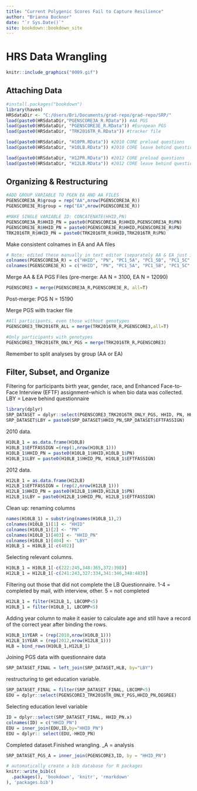 ```yaml
--- 
title: "Current Polygenic Scores Fail to Capture Resilience"
author: "Brianna Bucknor"
date: "`r Sys.Date()`"
site: bookdown::bookdown_site
---
```

 
# HRS Data Wrangling

```r
knitr::include_graphics("0009.gif")
```

## Attaching Data
```r
#install.packages("bookdown")
library(haven)
HRSdataDir <- "C:/Users/Bri/Documents/grad-repo/grad-repo/SRP/"
load(paste0(HRSdataDir,"PGENSCORE3A_R.RData")) #AA PGS
load(paste0(HRSdataDir, "PGENSCORE3E_R.RData")) #European PGS
load(paste0(HRSdataDir, "TRK2016TR_R.RData")) #tracker file

load(paste0(HRSdataDir, "H10PR.RData")) #2010 CORE preload questions
load(paste0(HRSdataDir, "H10LB.RData")) #2010 CORE leave behind questionaire

load(paste0(HRSdataDir, "H12PR.RData")) #2012 CORE preload questions
load(paste0(HRSdataDir, "H12LB.RData")) #2012 CORE leave behind questionaire
```

## Organizing & Restructuring
```r
#ADD GROUP VARIABLE TO PGEN EA AND AA FILES
PGENSCORE3A_R$group = rep("AA",nrow(PGENSCORE3A_R))
PGENSCORE3E_R$group = rep("EA",nrow(PGENSCORE3E_R))

#MAKE SINGLE VARIABLE ID: CONCATENATE(HHID,PN)
PGENSCORE3A_R$HHID_PN = paste0(PGENSCORE3A_R$HHID,PGENSCORE3A_R$PN)
PGENSCORE3E_R$HHID_PN = paste0(PGENSCORE3E_R$HHID,PGENSCORE3E_R$PN)
TRK2016TR_R$HHID_PN = paste0(TRK2016TR_R$HHID,TRK2016TR_R$PN)
```

Make consistent colnames in EA and AA files
```r
# Note: edited these manually in text editor (separately AA & EA just in case variables in different order)
colnames(PGENSCORE3A_R) = c("HHID", "PN", "PC1_5A", "PC1_5B", "PC1_5C", "PC1_5D", "PC1_5E", "PC6_10A", "PC6_10B", "PC6_10C", "PC6_10D", "PC6_10E", "PGS3_GENCOG_CHRG15", "PGS3_BMI_GIANT15", "PGS3_HEIGHT_GIANT14", "PGS3_SCZ_PGC14", "PGS3_EDU2_SSGAC16", "PGS3_EVRSMK_TAG10", "PGS3_AD_IGAP13", "PGS3_AD2_IGAP13", "PGS3_WC_GIANT15", "PGS3_WHR_GIANT15", "PGS3_NEURO_SSGAC16", "PGS3_WELLB_SSGAC16", "PGS3_DPSYMP_SSGAC16", "PGS3_CAD_CARDIOGR11", "PGS3_MI_CARDIOGR15", "PGS3_CRTSL_CORNET14", "PGS3_T2D_DIAGRAM12", "PGS3_BIP_PGC11", "PGS3_ADHD_PGC17", "PGS3_ADHD_PGC10", "PGS3_XDISORDERPGC13", "PGS3_MENARCHE_RPG14", "PGS3_MENOPAUS_RPG15", "PGS3_MDD_PGC13", "PGS3_CPD_TAG10", "PGS3_EXTRAV_GPC17", "PGS3_AUTISM_PGC17", "PGS3_LNGVTY_CHARG15", "PGS3_AB_BROAD17", "PGS3_EDU3_SSGAC18", "PGS3_OCD_IOCDF17", "PGS3_AFBC_SOCGEN16", "PGS3_AFBF_SOCGEN16", "PGS3_AFBM_SOCGEN16", "PGS3_NEBC_SOCGEN16", "PGS3_NEBF_SOCGEN16", "PGS3_NEBM_SOCGEN16", "PGS3_MDD2_PGC18", "PGS3_PTSDAA_PGC18", "PGS3_PTSDEA_PGC18", "PGS3_PTSDC_PGC18", "PGS3_HDL_GLGC13", "PGS3_LDL_GLGC13", "PGS3_TC_GLGC13", "PGS3_ANXFS_ANGST16", "PGS3_ANXCC_ANGST16", "VERSION", "group", "HHID_PN")
colnames(PGENSCORE3E_R) = c("HHID", "PN", "PC1_5A", "PC1_5B", "PC1_5C", "PC1_5D", "PC1_5E", "PC6_10A", "PC6_10B", "PC6_10C", "PC6_10D", "PC6_10E", "PGS3_GENCOG_CHRG15", "PGS3_BMI_GIANT15", "PGS3_HEIGHT_GIANT14", "PGS3_SCZ_PGC14", "PGS3_EDU2_SSGAC16", "PGS3_EVRSMK_TAG10", "PGS3_AD_IGAP13", "PGS3_AD2_IGAP13", "PGS3_WC_GIANT15", "PGS3_WHR_GIANT15", "PGS3_NEURO_SSGAC16", "PGS3_WELLB_SSGAC16", "PGS3_DPSYMP_SSGAC16", "PGS3_CAD_CARDIOGR11", "PGS3_MI_CARDIOGR15", "PGS3_CRTSL_CORNET14", "PGS3_T2D_DIAGRAM12", "PGS3_BIP_PGC11", "PGS3_ADHD_PGC17", "PGS3_ADHD_PGC10", "PGS3_XDISORDERPGC13", "PGS3_MENARCHE_RPG14", "PGS3_MENOPAUS_RPG15", "PGS3_MDD_PGC13", "PGS3_CPD_TAG10", "PGS3_EXTRAV_GPC17", "PGS3_AUTISM_PGC17", "PGS3_LNGVTY_CHARG15", "PGS3_AB_BROAD17", "PGS3_EDU3_SSGAC18", "PGS3_OCD_IOCDF17", "PGS3_AFBC_SOCGEN16", "PGS3_AFBF_SOCGEN16", "PGS3_AFBM_SOCGEN16", "PGS3_NEBC_SOCGEN16", "PGS3_NEBF_SOCGEN16", "PGS3_NEBM_SOCGEN16", "PGS3_MDD2_PGC18", "PGS3_PTSDAA_PGC18", "PGS3_PTSDEA_PGC18", "PGS3_PTSDC_PGC18", "PGS3_HDL_GLGC13", "PGS3_LDL_GLGC13", "PGS3_TC_GLGC13", "PGS3_ANXFS_ANGST16", "PGS3_ANXCC_ANGST16", "VERSION", "group", "HHID_PN")
```


Merge AA & EA PGS Files (pre-merge: AA N = 3100, EA N = 12090)
```r
PGENSCORE3 = merge(PGENSCORE3A_R,PGENSCORE3E_R, all=T)
```
Post-merge: PGS N = 15190

Merge PGS with tracker file
```r
#All participants, even those without genotypes
PGENSCORE3_TRK2016TR_ALL = merge(TRK2016TR_R,PGENSCORE3,all=T)
```

```r
#Only participants with genotypes
PGENSCORE3_TRK2016TR_ONLY_PGS = merge(TRK2016TR_R,PGENSCORE3)
```
Remember to split analyses by group (AA or EA)

## Filter, Subset, and Organize

Filtering for participants birth year, gender, race, and Enhanced Face-to-Face Interview (EFTF) assignment--which is when bio data was collected. LBY = Leave behind questionnaire  
```r
library(dplyr)
SRP_DATASET = dplyr::select(PGENSCORE3_TRK2016TR_ONLY_PGS, HHID, PN, HHID_PN, BIRTHYR, GENDER, RACE, EFTFASSIGN)
SRP_DATASET$LBY = paste0(SRP_DATASET$HHID_PN,SRP_DATASET$EFTFASSIGN)
```

2010 data. 
```r
H10LB_1 = as.data.frame(H10LB)
H10LB_1$EFTFASSIGN =(rep(1,nrow(H10LB_1)))
H10LB_1$HHID_PN = paste0(H10LB_1$HHID,H10LB_1$PN)
H10LB_1$LBY = paste0(H10LB_1$HHID_PN, H10LB_1$EFTFASSIGN)
```

2012 data.
```r
H12LB_1 = as.data.frame(H12LB)
H12LB_1$EFTFASSIGN = (rep(2,nrow(H12LB_1)))
H12LB_1$HHID_PN = paste0(H12LB_1$HHID,H12LB_1$PN)
H12LB_1$LBY = paste0(H12LB_1$HHID_PN, H12LB_1$EFTFASSIGN)
```

Clean up: renaming columns
```r
names(H10LB_1) = substring(names(H10LB_1),2)
colnames(H10LB_1)[1] <- "HHID" 
colnames(H10LB_1)[2] <- "PN"
colnames(H10LB_1)[403] <- "HHID_PN" 
colnames(H10LB_1)[404] <- "LBY"
H10LB_1 = H10LB_1[-c(402)]
```

Selecting relevant columns. 
```r
H10LB_1 = H10LB_1[-c(222:245,348:365,372:398)]
H12LB_1 = H12LB_1[-c(241:243,327:334,341:346,348:483)]
```

Filtering out those that did not complete the LB Questionnaire. 1-4 = completed by mail, with interview, other. 5 = not completed 
```r
H12LB_1 = filter(H12LB_1, LBCOMP<5)
H10LB_1 = filter(H10LB_1, LBCOMP<5)
```

Adding year column to make it easier to calculate age and still have a record of the correct year after binding the rows. 
```r
H10LB_1$YEAR = (rep(2010,nrow(H10LB_1)))
H12LB_1$YEAR = (rep(2012,nrow(H12LB_1)))
HLB = bind_rows(H10LB_1,H12LB_1)
```

Joining PGS data with questionnaire data
```r
SRP_DATASET_FINAL = left_join(SRP_DATASET,HLB, by="LBY")
```

restructuring to get education variable. 
```r
SRP_DATASET_FINAL = filter(SRP_DATASET_FINAL, LBCOMP<5)
EDU = dplyr::select(PGENSCORE3_TRK2016TR_ONLY_PGS,HHID_PN,DEGREE)
```

Selecting education level variable
```r
ID = dplyr::select(SRP_DATASET_FINAL, HHID_PN.x)
colnames(ID) = c("HHID_PN")
EDU = inner_join(EDU,ID,by="HHID_PN")
EDU = dplyr:: select(EDU,-HHID_PN)
```

Completed dataset.Finished wrangling. _A = analysis
```r
SRP_DATASET_PGS_A = inner_join(PGENSCORE3,ID, by = "HHID_PN")
```


```r
# automatically create a bib database for R packages
knitr::write_bib(c(
  .packages(), 'bookdown', 'knitr', 'rmarkdown'
), 'packages.bib')
```
